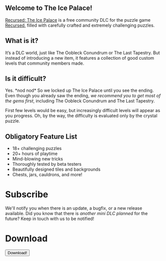 
## Welcome to The Ice Palace!

[Recursed: The Ice Palace](https://the-ice-palace.github.io) is a free
community DLC for the puzzle game [Recursed](https://store.steampowered.com/app/497780/Recursed/),
filled with carefully crafted and extremely challenging puzzles.

## What is it?
It’s a DLC world, just like The Oobleck Conundrum or The Last Tapestry.
But instead of introducing a new item, it features a collection of good custom levels
that community members made.

## Is it difficult?
Yes. \*nod nod\* So we locked up The Ice Palace until you see the ending.
Even though you already saw the ending, *we recommend you to get most of the gems first*,
including The Oobleck Conundrum and The Last Tapestry.

First few levels would be easy, but increasingly difficult levels will appear as you progress.
Oh, by the way, the difficulty is evaluated only by the crystal puzzle.

## Obligatory Feature List

- 18+ challenging puzzles
- 20+ hours of playtime
- Mind-blowing new tricks
- Thoroughly tested by beta testers
- Beautifully designed tiles and backgrounds
- Chests, jars, cauldrons, and more!

# Subscribe

We'll notify you when there is an update, a bugfix, or a new release available.
Did you know that there is *another mini DLC planned* for the future?
Keep in touch with us to be notified!

# Download

<Button centered>Download!</Button>

<style jsx>{`
  img {
    display: block;
    margin-left: auto;
    margin-right: auto;
  }
`}</style>
